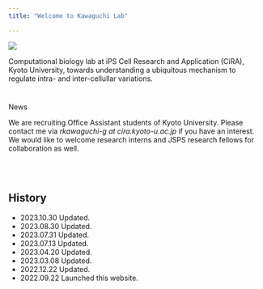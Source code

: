```yaml
---
title: "Welcome to Kawaguchi Lab"

---
```



<p>

![](figures/general_figures/lab_intro_en.png)
</p>

Computational biology lab at iPS Cell Research and Application (CiRA), Kyoto University, towards understanding a ubiquitous mechanism to regulate intra- and inter-cellullar variations.


# {.row}

<div class="card">
  <div class="card-header">News</div>
  <div class="card-body">
  We are recruiting Office Assistant students of Kyoto University.
Please contact me via *rkawaguchi-g at cira.kyoto-u.ac.jp* if you have an interest. We would like to welcome research interns and JSPS research fellows for collaboration as well.
</div>
</div>
<br/>
<br/>

## History {.col-md-9}
- 2023.10.30 Updated.
- 2023.08.30 Updated.
- 2023.07.31 Updated.
- 2023.07.13 Updated.
- 2023.04.20 Updated.
- 2023.03.08 Updated.
- 2022.12.22 Updated.
- 2022.09.22 Launched this website.


